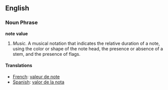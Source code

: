 {{Wikipedia}}
==English==

===Noun Phrase===
'''note value'''

#''Music.'' A musical notation that indicates the relative duration of a note, using the color or shape of the note head, the presence or absence of a stem, and the presence of flags.

====Translations====
*[[French]]: [[valeur de note]]
*[[Spanish]]: [[valor de la nota]]